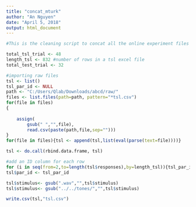 ---
title: "concat_mturk"
author: "An Nguyen"
date: "April 5, 2018"
output: html_document
---

```{r}
#This is the cleaning script to concat all the online experiment files together. You can run the same thing with vsl and ssl, just change the variable a bit. LSL has a different dataframe because we used the animation plug-in to ensure present rate, so this won't apply. Please refer to lsl_clean_file to see how to extract the rt for lsl.

total_tsl_trial <- 48
length_tsl <- 832 #number of rows in a tsl excel file
total_test_trial <- 32

#importing raw files
tsl <- list()
tsl_par_id <- NULL
path <- "C:/Users/Qlab/Downloads/abcd/raw/"  
files <- list.files(path=path, pattern="*tsl.csv") 
for(file in files)
{
   
    assign(
        gsub(" ","",file), 
        read.csv(paste(path,file,sep="")))
}
for(file in files){tsl <- append(tsl,list(eval(parse(text=file))))}

tsl <- do.call(rbind.data.frame, tsl)

#add an ID column for each row
for (i in seq(from=2,to=length(tsl$responses),by=length_tsl)){tsl_par_id<-append(tsl_par_id,rep(as.character(tsl$value[i]),length_tsl))}
tsl$par_id <- tsl_par_id

tsl$stimulus<- gsub(".wav","",tsl$stimulus)
tsl$stimulus<- gsub("../../tones/","",tsl$stimulus)

write.csv(tsl,"tsl.csv")
```
